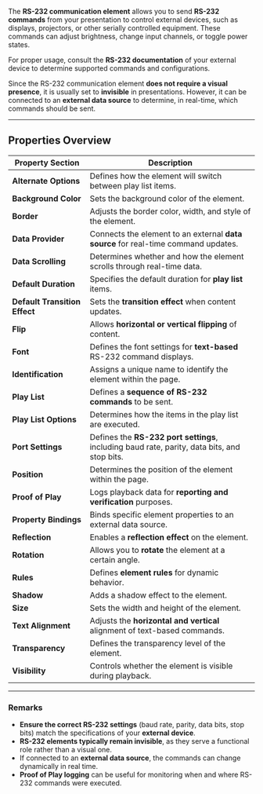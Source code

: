 
The **RS-232 communication element** allows you to send **RS-232 commands** from your presentation to control external devices, such as displays, projectors, or other serially controlled equipment. These commands can adjust brightness, change input channels, or toggle power states.  

For proper usage, consult the **RS-232 documentation** of your external device to determine supported commands and configurations.  

Since the RS-232 communication element **does not require a visual presence**, it is usually set to **invisible** in presentations. However, it can be connected to an **external data source** to determine, in real-time, which commands should be sent.  

---

## **Properties Overview**  

| **Property Section** | **Description** |
|---------------------|---------------|
| **Alternate Options** | Defines how the element will switch between play list items. |
| **Background Color** | Sets the background color of the element. |
| **Border** | Adjusts the border color, width, and style of the element. |
| **Data Provider** | Connects the element to an external **data source** for real-time command updates. |
| **Data Scrolling** | Determines whether and how the element scrolls through real-time data. |
| **Default Duration** | Specifies the default duration for **play list** items. |
| **Default Transition Effect** | Sets the **transition effect** when content updates. |
| **Flip** | Allows **horizontal or vertical flipping** of content. |
| **Font** | Defines the font settings for **text-based** RS-232 command displays. |
| **Identification** | Assigns a unique name to identify the element within the page. |
| **Play List** | Defines a **sequence of RS-232 commands** to be sent. |
| **Play List Options** | Determines how the items in the play list are executed. |
| **Port Settings** | Defines the **RS-232 port settings**, including baud rate, parity, data bits, and stop bits. |
| **Position** | Determines the position of the element within the page. |
| **Proof of Play** | Logs playback data for **reporting and verification** purposes. |
| **Property Bindings** | Binds specific element properties to an external data source. |
| **Reflection** | Enables a **reflection effect** on the element. |
| **Rotation** | Allows you to **rotate** the element at a certain angle. |
| **Rules** | Defines **element rules** for dynamic behavior. |
| **Shadow** | Adds a shadow effect to the element. |
| **Size** | Sets the width and height of the element. |
| **Text Alignment** | Adjusts the **horizontal and vertical** alignment of text-based commands. |
| **Transparency** | Defines the transparency level of the element. |
| **Visibility** | Controls whether the element is visible during playback. |

---

### **Remarks**  
- **Ensure the correct RS-232 settings** (baud rate, parity, data bits, stop bits) match the specifications of your **external device**.  
- **RS-232 elements typically remain invisible**, as they serve a functional role rather than a visual one.  
- If connected to an **external data source**, the commands can change dynamically in real time.  
- **Proof of Play logging** can be useful for monitoring when and where RS-232 commands were executed.  
